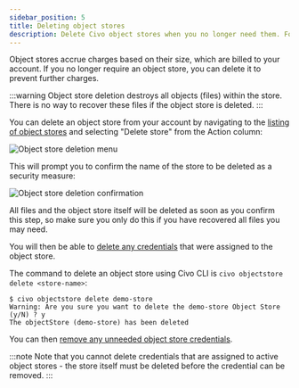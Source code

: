 ```yaml
---
sidebar_position: 5
title: Deleting object stores
description: Delete Civo object stores when you no longer need them. Follow our guide to delete an object store safely and ensure you have recovered all files beforehand.
---
```



Object stores accrue charges based on their size, which are billed to your account. If you no longer require an object store, you can delete it to prevent further charges.

:::warning
Object store deletion destroys all objects (files) within the store. There is no way to recover these files if the object store is deleted.
:::

<Tabs groupId="delete-store">
<TabItem value="dashboard" label="Dashboard">

You can delete an object store from your account by navigating to the [listing of object stores](https://dashboard.civo.com/object-stores) and selecting "Delete store" from the Action column:

![Object store deletion menu](./images/delete-store.png)

This will prompt you to confirm the name of the store to be deleted as a security measure:

![Object store deletion confirmation](./images/object-store-deletion-confirmation.png)

All files and the object store itself will be deleted as soon as you confirm this step, so make sure you only do this if you have recovered all files you may need.

You will then be able to [delete any credentials](./object-store-credentials#deleting-object-store-credentials) that were assigned to the object store. 

</TabItem>

<TabItem value="cli" label="Civo CLI">

The command to delete an object store using Civo CLI is `civo objectstore delete <store-name>`:

```console
$ civo objectstore delete demo-store
Warning: Are you sure you want to delete the demo-store Object Store (y/N) ? y
The objectStore (demo-store) has been deleted
```

You can then [remove any unneeded object store credentials](./object-store-credentials#deleting-object-store-credentials).

</TabItem>
</Tabs>

:::note
Note that you cannot delete credentials that are assigned to active object stores - the store itself must be deleted before the credential can be removed.
:::
